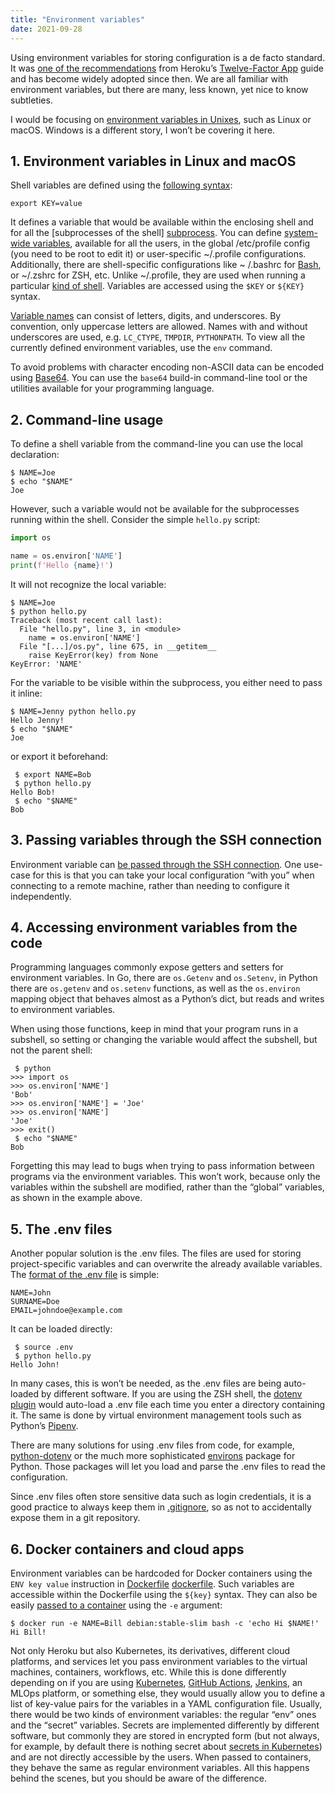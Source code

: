 ```yaml
---
title: "Environment variables"
date: 2021-09-28
---
```


Using environment variables for storing configuration is a de facto standard. It
was [one of the recommendations][beyond-12-factor] from Heroku's [Twelve-Factor App][12-factor] guide and has become
widely adopted since then. We are all familiar with environment variables, but there are many, less known, yet nice to
know subtleties.

I would be focusing on [environment variables in Unixes][unix], such as Linux or macOS. Windows is a different story, I
won't be covering it here.

## 1. Environment variables in Linux and macOS

Shell variables are defined using the [following syntax][export]:

```shell
export KEY=value
```

It defines a variable that would be available within the enclosing shell and for all the [subprocesses of the shell]
[subprocess]. You can define [system-wide variables][etc-profile], available for all the users, in the global
/etc/profile config (you need to be root to edit it) or user-specific ~/.profile configurations. Additionally, there are
shell-specific configurations like ~
/.bashrc for [Bash][bash], or ~/.zshrc for ZSH, etc. Unlike ~/.profile, they are used when running a
particular [kind of shell][sh]. Variables are accessed using the `$KEY` or `${KEY}` syntax.

[Variable names][names] can consist of letters, digits, and underscores. By convention, only uppercase letters are
allowed. Names with and without underscores are used, e.g. `LC_CTYPE`, `TMPDIR`, `PYTHONPATH`. To view all the currently
defined environment variables, use the `env` command.

To avoid problems with character encoding non-ASCII data can be encoded using [Base64][base64]. You can use the `base64`
build-in command-line tool or the utilities available for your programming language.

## 2. Command-line usage

To define a shell variable from the command-line you can use the local declaration:

```shell
$ NAME=Joe
$ echo "$NAME"
Joe
```

However, such a variable would not be available for the subprocesses running within the shell. Consider the simple
`hello.py` script:

```python
import os

name = os.environ['NAME']
print(f'Hello {name}!')
```

It will not recognize the local variable:

```shell
$ NAME=Joe
$ python hello.py
Traceback (most recent call last):
  File "hello.py", line 3, in <module>
    name = os.environ['NAME']
  File "[...]/os.py", line 675, in __getitem__
    raise KeyError(key) from None
KeyError: 'NAME'
```

For the variable to be visible within the subprocess, you either need to pass it inline:

```shell
$ NAME=Jenny python hello.py
Hello Jenny!
$ echo "$NAME"
Joe
```

or export it beforehand:

```shell
 $ export NAME=Bob
 $ python hello.py
Hello Bob!
 $ echo "$NAME"
Bob
```

## 3. Passing variables through the SSH connection

Environment variable can [be passed through the SSH connection][ssh]. One use-case for this is that you can take your
local configuration "with you" when connecting to a remote machine, rather than needing to configure it independently.

## 4. Accessing environment variables from the code

Programming languages commonly expose getters and setters for environment variables. In Go, there are `os.Getenv`
and `os.Setenv`, in Python there are `os.getenv` and `os.setenv` functions, as well as the `os.environ`
mapping object that behaves almost as a Python's dict, but reads and writes to environment variables.

When using those functions, keep in mind that your program runs in a subshell, so setting or changing the variable would
affect the subshell, but not the parent shell:

```shell
 $ python
>>> import os
>>> os.environ['NAME']
'Bob'
>>> os.environ['NAME'] = 'Joe'
>>> os.environ['NAME']
'Joe'
>>> exit()
 $ echo "$NAME"
Bob
```

Forgetting this may lead to bugs when trying to pass information between programs via the environment variables. This
won't work, because only the variables within the subshell are modified, rather than the "global"
variables, as shown in the example above.

## 5. The .env files

Another popular solution is the .env files. The files are used for storing project-specific variables and can overwrite
the already available variables. The [format of the .env file][spec] is simple:

```dotenv
NAME=John
SURNAME=Doe
EMAIL=johndoe@example.com
```

It can be loaded directly:

```shell
 $ source .env
 $ python hello.py
Hello John!
```

In many cases, this is won't be needed, as the .env files are being auto-loaded by different software. If you are using
the ZSH shell, the [dotenv plugin][zsh-dotenv] would auto-load a .env file each time you enter a directory containing
it. The same is done by virtual environment management tools such as Python's [Pipenv][pipenv].

There are many solutions for using .env files from code, for example, [python-dotenv][python-dotenv] or the much more
sophisticated [environs][environs] package for Python. Those packages will let you load and parse the .env files to read
the configuration.

Since .env files often store sensitive data such as login credentials, it is a good practice to always keep them in
[.gitignore][gitignore], so as not to accidentally expose them in a git repository.

## 6. Docker containers and cloud apps

Environment variables can be hardcoded for Docker containers using the `ENV key value` instruction in [Dockerfile]
[dockerfile]. Such variables are accessible within the Dockerfile using the `${key}` syntax. They can also be
easily [passed to a container][docker] using the `-e` argument:

```shell
$ docker run -e NAME=Bill debian:stable-slim bash -c 'echo Hi $NAME!'
Hi Bill!
```

Not only Heroku but also Kubernetes, its derivatives, different cloud platforms, and services let you pass environment
variables to the virtual machines, containers, workflows, etc. While this is done differently depending on if you are
using [Kubernetes][k8s], [GitHub Actions][gha], [Jenkins][jenkins], an MLOps platform, or something else, they would
usually allow you to define a list of key-value pairs for the variables in a YAML configuration file. Usually, there
would be two kinds of environment variables: the regular "env" ones and the "secret" variables. Secrets are implemented
differently by different software, but commonly they are stored in encrypted form (but not always, for example, by
default there is nothing secret about [secrets in Kubernetes][k8s-secrets]) and are not directly accessible by the
users. When passed to containers, they behave the same as regular environment variables. All this happens behind the
scenes, but you should be aware of the difference.


[12-factor]: https://12factor.net/config

[beyond-12-factor]: https://www.cdta.org/sites/default/files/awards/beyond_the_12-factor_app_pivotal.pdf

[spec]: https://smartmob-rfc.readthedocs.io/en/latest/2-dotenv.html

[etc-profile]: https://bencane.com/2013/09/16/understanding-a-little-more-about-etcprofile-and-etcbashrc/

[export]: https://superuser.com/questions/18988/difference-between-a-b-and-export-a-b-in-bash

[bash]: https://twolodzko.github.io/posts/bash.html

[sh]: https://stackoverflow.com/questions/7366775/what-does-the-line-bin-sh-mean-in-a-unix-shell-script

[ssh]: https://superuser.com/questions/48783/how-can-i-pass-an-environment-variable-through-an-ssh-command

[names]: https://linuxhint.com/bash-variable-name-rules-legal-illegal/

[zsh-dotenv]: https://github.com/ohmyzsh/ohmyzsh/tree/master/plugins/dotenv

[pipenv]: https://pipenv.pypa.io/en/latest/

[python-dotenv]: https://pypi.org/project/python-dotenv/

[environs]: https://github.com/sloria/environs

[gitignore]: https://www.atlassian.com/git/tutorials/saving-changes/gitignore

[base64]: https://en.wikipedia.org/wiki/Base64

[docker]: https://stackoverflow.com/questions/30494050/how-do-i-pass-environment-variables-to-docker-containers

[dockerfile]: https://docs.docker.com/engine/reference/builder/#env

[k8s-secrets]: https://kubernetes.io/docs/concepts/configuration/secret/

[unix]: https://www.shell-tips.com/bash/environment-variables/

[k8s]: https://kubernetes.io/docs/tasks/inject-data-application/define-environment-variable-container/

[gha]: https://docs.github.com/en/actions/learn-github-actions/environment-variables

[jenkins]: https://www.jenkins.io/doc/pipeline/tour/environment/

[subprocess]: https://unix.stackexchange.com/questions/130985/if-processes-inherit-the-parents-environment-why-do-we-need-export
